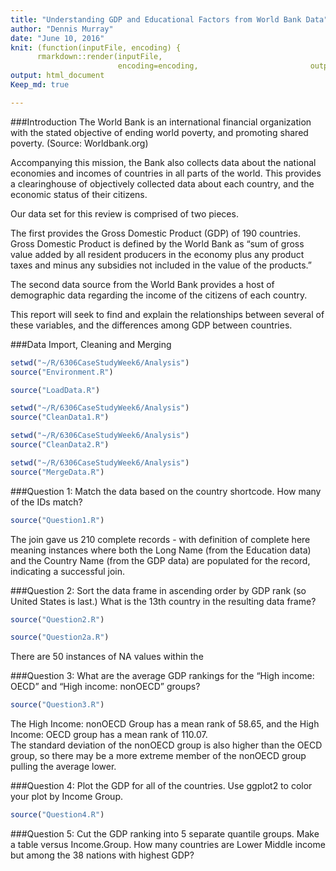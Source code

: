 ```yaml
---
title: "Understanding GDP and Educational Factors from World Bank Data"
author: "Dennis Murray"
date: "June 10, 2016"
knit: (function(inputFile, encoding) { 
      rmarkdown::render(inputFile,
                        encoding=encoding,                         output_file='papers/bootstrap.html') } )
output: html_document
Keep_md: true

---
```

###Introduction
The World Bank is an international financial organization with the stated objective of ending world poverty, and promoting shared poverty. (Source: Worldbank.org)  

Accompanying this mission, the Bank also collects data about the national economies and incomes of countries in all parts of the world.  This provides a clearinghouse of objectively collected data about each country, and the economic status of their citizens.

Our data set for this review is comprised of two pieces.  

The first provides the Gross Domestic Product (GDP) of 190 countries.  Gross Domestic Product is defined by the World Bank as "sum of gross value added by all resident producers in the economy plus any product taxes and minus any subsidies not included in the value of the products."

The second data source from the World Bank provides a host of demographic data regarding the income of the citizens of each country.  

This report will seek to find and explain the relationships between several of these variables, and the differences among GDP between countries.

###Data Import, Cleaning and Merging

```r
setwd("~/R/6306CaseStudyWeek6/Analysis")
source("Environment.R")
```

```r
source("LoadData.R")
```

```r
setwd("~/R/6306CaseStudyWeek6/Analysis")
source("CleanData1.R")
```

```r
setwd("~/R/6306CaseStudyWeek6/Analysis")
source("CleanData2.R")
```

```r
setwd("~/R/6306CaseStudyWeek6/Analysis")
source("MergeData.R")
```


###Question 1: Match the data based on the country shortcode.  How many of the IDs match?

```r
source("Question1.R")
```

The join gave us 210 complete records - with definition of complete here meaning instances where both the Long Name (from the Education data) and the Country Name (from the GDP data) are populated for the record, indicating a successful join.

###Question 2: Sort the data frame in ascending order by GDP rank (so United States is last.)  What is the 13th country in the resulting data frame?

```r
source("Question2.R")
```



```r
source("Question2a.R")
```

There are 50 instances of NA values within the 

###Question 3: What are the average GDP rankings for the "High income: OECD" and "High income: nonOECD" groups?

```r
source("Question3.R")
```

The High Income: nonOECD Group has a mean rank of 58.65, and the High Income: OECD group has a mean rank of 110.07.  
The standard deviation of the nonOECD group is also higher than the OECD group, so there may be a more extreme member of the nonOECD group pulling the average lower.

###Question 4: Plot the GDP for all of the countries.  Use ggplot2 to color your plot by Income Group.

```r
source("Question4.R")
```



###Question 5: Cut the GDP ranking into 5 separate quantile groups.  Make a table versus Income.Group.  How many countries are Lower Middle income but among the 38 nations with highest GDP?

```r

```
